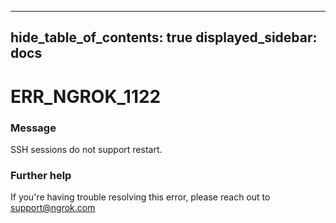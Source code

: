

---
hide_table_of_contents: true
displayed_sidebar: docs
---


# ERR_NGROK_1122

### Message
SSH sessions do not support restart.

<ErrorDetails error="err_ngrok_1122" />



### Further help
If you're having trouble resolving this error, please reach out to [support@ngrok.com](mailto:support@ngrok.com?subject=Help%20with%20ERR_NGROK_1122)

